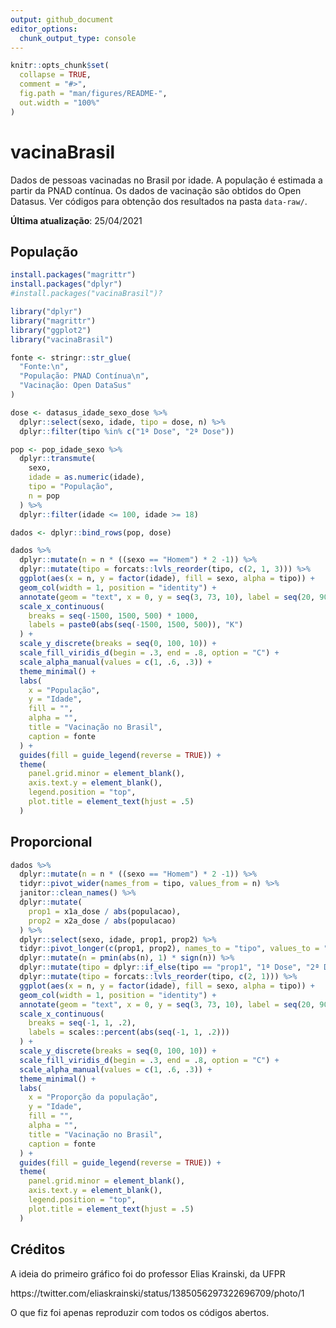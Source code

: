 ```yaml
---
output: github_document
editor_options: 
  chunk_output_type: console
---
```


<!-- README.md is generated from README.Rmd. Please edit that file -->

```r
knitr::opts_chunk$set(
  collapse = TRUE,
  comment = "#>",
  fig.path = "man/figures/README-",
  out.width = "100%"
)
```

# vacinaBrasil

<!-- badges: start -->
<!-- badges: end -->

Dados de pessoas vacinadas no Brasil por idade. A população é estimada a partir da PNAD contínua. Os dados de vacinação são obtidos do Open Datasus. Ver códigos para obtenção dos resultados na pasta `data-raw/`. 

__Última atualização__: 25/04/2021

## População

```r
install.packages("magrittr")
install.packages("dplyr")
#install.packages("vacinaBrasil")?

library("dplyr")
library("magrittr")
library("ggplot2")
library("vacinaBrasil")

fonte <- stringr::str_glue(
  "Fonte:\n",
  "População: PNAD Contínua\n",
  "Vacinação: Open DataSus"
)

dose <- datasus_idade_sexo_dose %>% 
  dplyr::select(sexo, idade, tipo = dose, n) %>% 
  dplyr::filter(tipo %in% c("1ª Dose", "2ª Dose"))

pop <- pop_idade_sexo %>% 
  dplyr::transmute(
    sexo,
    idade = as.numeric(idade),
    tipo = "População",
    n = pop 
  ) %>% 
  dplyr::filter(idade <= 100, idade >= 18)

dados <- dplyr::bind_rows(pop, dose)

dados %>% 
  dplyr::mutate(n = n * ((sexo == "Homem") * 2 -1)) %>% 
  dplyr::mutate(tipo = forcats::lvls_reorder(tipo, c(2, 1, 3))) %>% 
  ggplot(aes(x = n, y = factor(idade), fill = sexo, alpha = tipo)) +
  geom_col(width = 1, position = "identity") +
  annotate(geom = "text", x = 0, y = seq(3, 73, 10), label = seq(20, 90, 10)) +
  scale_x_continuous(
    breaks = seq(-1500, 1500, 500) * 1000,
    labels = paste0(abs(seq(-1500, 1500, 500)), "K")
  ) +
  scale_y_discrete(breaks = seq(0, 100, 10)) + 
  scale_fill_viridis_d(begin = .3, end = .8, option = "C") +
  scale_alpha_manual(values = c(1, .6, .3)) +
  theme_minimal() +
  labs(
    x = "População", 
    y = "Idade",
    fill = "",
    alpha = "",
    title = "Vacinação no Brasil",
    caption = fonte
  ) +
  guides(fill = guide_legend(reverse = TRUE)) +
  theme(
    panel.grid.minor = element_blank(),
    axis.text.y = element_blank(),
    legend.position = "top",
    plot.title = element_text(hjust = .5)
  )
```


## Proporcional

```r
dados %>% 
  dplyr::mutate(n = n * ((sexo == "Homem") * 2 -1)) %>% 
  tidyr::pivot_wider(names_from = tipo, values_from = n) %>% 
  janitor::clean_names() %>% 
  dplyr::mutate(
    prop1 = x1a_dose / abs(populacao),
    prop2 = x2a_dose / abs(populacao)
  ) %>% 
  dplyr::select(sexo, idade, prop1, prop2) %>% 
  tidyr::pivot_longer(c(prop1, prop2), names_to = "tipo", values_to = "n") %>% 
  dplyr::mutate(n = pmin(abs(n), 1) * sign(n)) %>% 
  dplyr::mutate(tipo = dplyr::if_else(tipo == "prop1", "1ª Dose", "2ª Dose")) %>% 
  dplyr::mutate(tipo = forcats::lvls_reorder(tipo, c(2, 1))) %>% 
  ggplot(aes(x = n, y = factor(idade), fill = sexo, alpha = tipo)) +
  geom_col(width = 1, position = "identity") +
  annotate(geom = "text", x = 0, y = seq(3, 73, 10), label = seq(20, 90, 10)) +
  scale_x_continuous(
    breaks = seq(-1, 1, .2),
    labels = scales::percent(abs(seq(-1, 1, .2)))
  ) +
  scale_y_discrete(breaks = seq(0, 100, 10)) + 
  scale_fill_viridis_d(begin = .3, end = .8, option = "C") +
  scale_alpha_manual(values = c(1, .6, .3)) +
  theme_minimal() +
  labs(
    x = "Proporção da população", 
    y = "Idade",
    fill = "",
    alpha = "",
    title = "Vacinação no Brasil",
    caption = fonte
  ) +
  guides(fill = guide_legend(reverse = TRUE)) +
  theme(
    panel.grid.minor = element_blank(),
    axis.text.y = element_blank(),
    legend.position = "top",
    plot.title = element_text(hjust = .5)
  )
```

## Créditos

A ideia do primeiro gráfico foi do professor Elias Krainski, da UFPR

https://twitter.com/eliaskrainski/status/1385056297322696709/photo/1

O que fiz foi apenas reproduzir com todos os códigos abertos.
